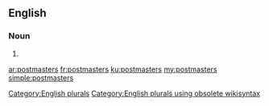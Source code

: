 ==English==

===Noun===
{{head|en}}

# {{plural of|postmaster}}

[[Category:English plurals]][[Category:English plurals using obsolete wikisyntax]]

[[ar:postmasters]]
[[fr:postmasters]]
[[ku:postmasters]]
[[my:postmasters]]
[[simple:postmasters]]